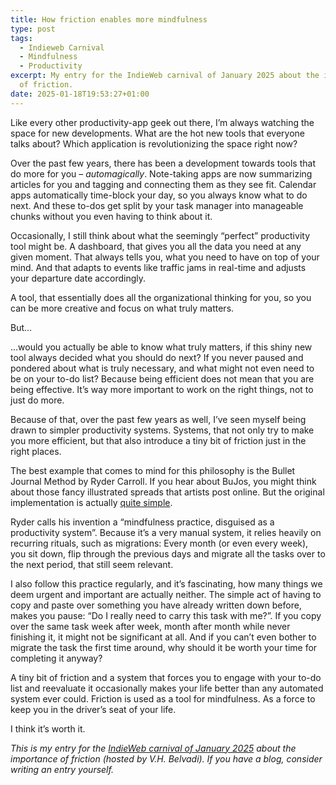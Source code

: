 ```yaml
---
title: How friction enables more mindfulness
type: post
tags:
  - Indieweb Carnival
  - Mindfulness
  - Productivity
excerpt: My entry for the IndieWeb carnival of January 2025 about the importance
  of friction.
date: 2025-01-18T19:53:27+01:00
---
```


Like every other productivity-app geek out there, I’m always watching the space for new developments. What are the hot new tools that everyone talks about? Which application is revolutionizing the space right now?

Over the past few years, there has been a development towards tools that do more for you – _automagically_. Note-taking apps are now summarizing articles for you and tagging and connecting them as they see fit. Calendar apps automatically time-block your day, so you always know what to do next. And these to-dos get split by your task manager into manageable chunks without you even having to think about it.

Occasionally, I still think about what the seemingly “perfect” productivity tool might be. A dashboard, that gives you all the data you need at any given moment. That always tells you, what you need to have on top of your mind. And that adapts to events like traffic jams in real-time and adjusts your departure date accordingly.

A tool, that essentially does all the organizational thinking for you, so you can be more creative and focus on what truly matters.

But…

…would you actually be able to know what truly matters, if this shiny new tool always decided what you should do next? If you never paused and pondered about what is truly necessary, and what might not even need to be on your to-do list? Because being efficient does not mean that you are being effective. It’s way more important to work on the right things, not to just do more.

Because of that, over the past few years as well, I’ve seen myself being drawn to simpler productivity systems. Systems, that not only try to make you more efficient, but that also introduce a tiny bit of friction just in the right places.

The best example that comes to mind for this philosophy is the Bullet Journal Method by Ryder Carroll. If you hear about BuJos, you might think about those fancy illustrated spreads that artists post online. But the original implementation is actually [quite simple](https://youtu.be/fm15cmYU0IM).

Ryder calls his invention a “mindfulness practice, disguised as a productivity system”. Because it’s a very manual system, it relies heavily on recurring rituals, such as migrations: Every month (or even every week), you sit down, flip through the previous days and migrate all the tasks over to the next period, that still seem relevant.

I also follow this practice regularly, and it’s fascinating, how many things we deem urgent and important are actually neither. The simple act of having to copy and paste over something you have already written down before, makes you pause: “Do I really need to carry this task with me?”. If you copy over the same task week after week, month after month while never finishing it, it might not be significant at all. And if you can’t even bother to migrate the task the first time around, why should it be worth your time for completing it anyway?

A tiny bit of friction and a system that forces you to engage with your to-do list and reevaluate it occasionally makes your life better than any automated system ever could. Friction is used as a tool for mindfulness. As a force to keep you in the driver’s seat of your life.

I think it’s worth it.

_This is my entry for the [IndieWeb carnival of January 2025](https://vhbelvadi.com/indieweb-carnival-friction) about the importance of friction (hosted by V.H. Belvadi). If you have a blog, consider writing an entry yourself._
